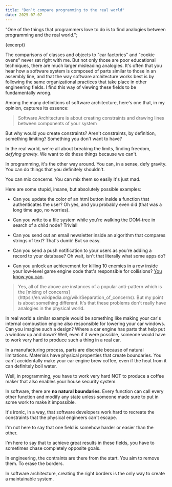 ```yaml
---
title: "Don’t compare programming to the real world"
date: 2025-07-07
---
```


  "One of the things that programmers love to do is to find analogies between programming and the real world.";

{excerpt}

The comparisons of classes and objects to "car factories" and "cookie ovens"
never sat right with me. But not only those are poor educational techniques, there are much larger misleading analogies. It's often that you hear how a software system is composed of parts similar to those in an assembly line, and that the way software architecture works best is by following the same organizational practices that take place in other engineering fields. I find this way of viewing these fields to be fundamentally wrong.

Among the many definitions of software architecture, here's one that, in my opinion, captures its essence:

> Software Architecture is about creating constraints and drawing lines between components of your system

But why would you create constraints? Aren't constraints, by definition, something limiting? Something you don't want to have?

In the real world, we're all about breaking the limits, finding freedom, _defying gravity_. We want to do these things because we can't.

In programming, it's the other way around. You can, in a sense, defy gravity. You can do things that you definitely shouldn't.

You can mix concerns. You can mix them so easily it's just mad.

Here are some stupid, insane, but absolutely possible examples:

- Can you update the color of an html button inside a function that
  authenticates the user? Oh yes, and you probably even did (that was a long time ago, no worries).

- Can you write to a file system while you're walking the DOM-tree in search of a child node? Trivial!

- Can you send out an email newsletter inside an algorithm that compares strings of text? That's dumb! But so easy.

- Can you send a push notification to your users as you're adding a record to your database?
  Oh wait, isn't that literally what some apps do?

- Can you unlock an achievement for killing 10 enemies in a row inside your low-level game engine code that's responsible for collisions? [You know you can](https://gameprogrammingpatterns.com/observer.html#achievement-unlocked).

<blockquote style={{ marginLeft: 0 }}>
  Yes, all of the above are instances of a popular anti-pattern which is the
  [mixing of concerns](https://en.wikipedia.org/wiki/Separation_of_concerns).
  But my point is about something different. It's that these problems don't
  really have analogies in the physical world.
</blockquote>

In real world a similar example would be something like making your car's internal combustion engine also responsible for lowering your car windows.
Can you imagine such a design? Where a car engine has parts that help put a window up and down? Well, even if it were possible,
someone would have to work very hard to produce such a thing in a real car.

In a manufacturing process, parts are discrete because of natural limitations. Materials have physical properties that create boundaries. You can't accidentally make your car engine brew coffee, even if the heat from it can definitely boil water.

Well, in programming, you have to work very hard NOT to produce a coffee maker that also enables your house security system.

In software, there are **no natural boundaries**. Every function can call every other function and modify any state unless someone made sure to put in some work to make it impossible.

It's ironic, in a way, that software developers work hard to recreate the constraints that the physical engineers can't escape.

I'm not here to say that one field is somehow harder or easier than the other.

I'm here to say that to achieve great results in these fields, you have to sometimes chase completely opposite goals.

In engineering, the contraints are there from the start. You aim to remove them. To erase the borders.

In software architecture, creating the right borders is the only way to create a maintainable system.
